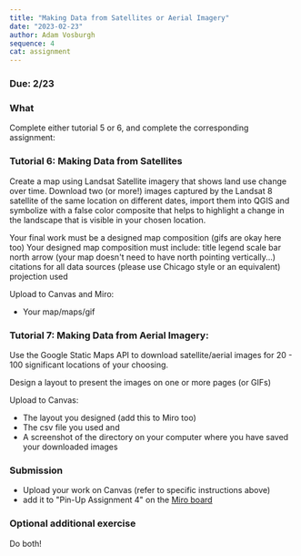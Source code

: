 ```yaml
---
title: "Making Data from Satellites or Aerial Imagery"
date: "2023-02-23"
author: Adam Vosburgh
sequence: 4
cat: assignment
---
```


### Due: 2/23

### What

Complete either tutorial 5 or 6, and complete the corresponding assignment: 

### Tutorial 6: Making Data from Satellites

Create a map using Landsat Satellite imagery that shows land use change over time. Download two (or more!) images captured by the Landsat 8 satellite of the same location on different dates, import them into QGIS and symbolize with a false color composite that helps to highlight a change in the landscape that is visible in your chosen location.

Your final work must be a designed map composition (gifs are okay here too)
Your designed map composition must include:
title
legend
scale bar
north arrow (your map doesn't need to have north pointing vertically...)
citations for all data sources (please use Chicago style or an equivalent)
projection used

Upload to Canvas and Miro:

- Your map/maps/gif
 
### Tutorial 7: Making Data from Aerial Imagery: 

Use the Google Static Maps API to download satellite/aerial images for 20 - 100 significant locations of your choosing.

Design a layout to present the images on one or more pages (or GIFs)

Upload to Canvas:

- The layout you designed (add this to Miro too)
- The csv file you used and
- A screenshot of the directory on your computer where you have saved your downloaded images


### Submission

- Upload your work on Canvas (refer to specific instructions above) 
- add it to "Pin-Up Assignment 4" on the [Miro board](http://tinyurl.com/methods-2024-miro)

### Optional additional exercise 

Do both!  


